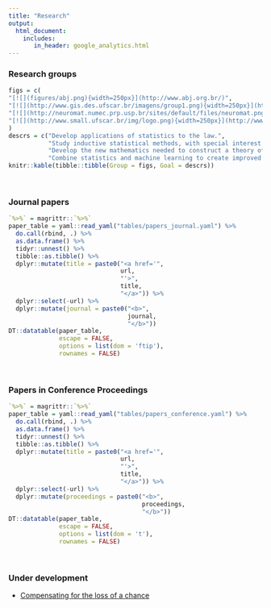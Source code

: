 ```yaml
---
title: "Research"
output: 
  html_document:
    includes:
       in_header: google_analytics.html
---
```


### Research groups

```r
figs = c(
"[![](figures/abj.png){width=250px}](http://www.abj.org.br/)",
"[![](http://www.gis.des.ufscar.br/imagens/group1.png){width=250px}](http://www.gis.des.ufscar.br)",
"[![](http://neuromat.numec.prp.usp.br/sites/default/files/neuromat.png){width=250px}](http://neuromat.numec.prp.usp.br/)",
"[![](http://www.small.ufscar.br/img/logo.png){width=250px}](http://www.small.ufscar.br/)"
)
descrs = c("Develop applications of statistics to the law.", 
           "Study inductive statistical methods, with special interest in foundational issues.", 
           "Develop the new mathematics needed to construct a theory of the brain accounting for the experimental data gathered by neuroscience research.", 
           "Combine statistics and machine learning to create improved solutions to relevant real-world problems.")
knitr::kable(tibble::tibble(Group = figs, Goal = descrs))
```

<br/>

### Journal papers

```r
`%>%` = magrittr::`%>%`
paper_table = yaml::read_yaml("tables/papers_journal.yaml") %>% 
  do.call(rbind, .) %>% 
  as.data.frame() %>% 
  tidyr::unnest() %>%
  tibble::as.tibble() %>%
  dplyr::mutate(title = paste0("<a href='",
                               url,
                               "'>",
                               title,
                               "</a>")) %>%
  dplyr::select(-url) %>%
  dplyr::mutate(journal = paste0("<b>",
                                 journal,
                                 "</b>"))
DT::datatable(paper_table,
              escape = FALSE,
              options = list(dom = 'ftip'),
              rownames = FALSE)
```

<br/>

### Papers in Conference Proceedings

```r
`%>%` = magrittr::`%>%`
paper_table = yaml::read_yaml("tables/papers_conference.yaml") %>% 
  do.call(rbind, .) %>% 
  as.data.frame() %>% 
  tidyr::unnest() %>%
  tibble::as.tibble() %>%
  dplyr::mutate(title = paste0("<a href='",
                               url,
                               "'>",
                               title,
                               "</a>")) %>%
  dplyr::select(-url) %>%
  dplyr::mutate(proceedings = paste0("<b>",
                                     proceedings,
                                     "</b>"))
DT::datatable(paper_table,
              escape = FALSE,
              options = list(dom = 't'),
              rownames = FALSE)
```

<br/>

### Under development

- [Compensating for the loss of a chance](https://arxiv.org/abs/1412.1501)
